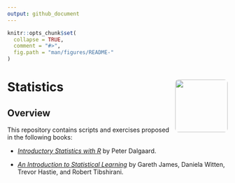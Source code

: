 ```yaml
---
output: github_document
---
```


```r
knitr::opts_chunk$set(
  collapse = TRUE,
  comment = "#>",
  fig.path = "man/figures/README-"
)
```
# Statistics <img style="border-radius: 8px" src="figures/logo.png" align="right" width="120" />

<!-- badges: start -->
<!-- badges: end -->

## Overview

This repository contains scripts and exercises proposed in the following books:

- [*Introductory Statistics with R*](http://www.springer.com/gp/book/9780387790534) by Peter Dalgaard.

- [*An Introduction to Statistical Learning*](http://www-bcf.usc.edu/~gareth/ISL/) by Gareth James, Daniela Witten, Trevor Hastie, and Robert Tibshirani.
